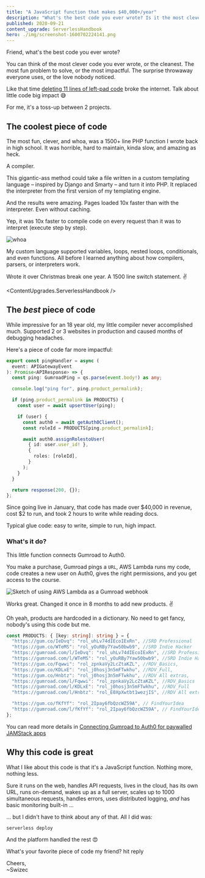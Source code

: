 ```yaml
---
title: "A JavaScript function that makes $40,000+/year"
description: "What's the best code you ever wrote? Is it the most clever, or the cleanest. The most fun problem to solve, or the most impactful. The surprise throwaway everyone uses, or the love nobody noticed."
published: 2020-09-21
content_upgrade: ServerlessHandbook
hero: ./img/screenshot-1600702224141.png
---
```



Friend, what's the best code you ever wrote?

You can think of the most clever code you ever wrote, or the cleanest. The most fun problem to solve, or the most impactful. The surprise throwaway everyone uses, or the love nobody noticed.

Like that time [deleting 11 lines of left-pad code](https://qz.com/646467/how-one-programmer-broke-the-internet-by-deleting-a-tiny-piece-of-code/) broke the internet. Talk about little code big impact 😅

For me, it's a toss-up between 2 projects.

## The coolest piece of code

The most fun, clever, and whoa, was a 1500+ line PHP function I wrote back in high school. It was horrible, hard to maintain, kinda slow, and amazing as heck.

A compiler.

This gigantic-ass method could take a file written in a custom templating language – inspired by Django and Smarty – and turn it into PHP. It replaced the interpreter from the first version of my templating engine.

And the results were amazing. Pages loaded 10x faster than with the interpreter. Even without caching.

Yep, it was 10x faster to compile code on every request than it was to interpret (execute step by step).

![whoa](giphy:whoa)

My custom language supported variables, loops, nested loops, conditionals, and even functions. All before I learned anything about how compilers, parsers, or interpreters work.

Wrote it over Christmas break one year. A 1500 line switch statement. ✌️

<ContentUpgrades.ServerlessHandbook />

## The _best_ piece of code

While impressive for an 18 year old, my little compiler never accomplished much. Supported 2 or 3 websites in production and caused months of debugging headaches.

Here's a piece of code far more impactful:

```typescript
export const pingHandler = async (
  event: APIGatewayEvent
): Promise<APIResponse> => {
  const ping: GumroadPing = qs.parse(event.body!) as any;

  console.log("ping for", ping.product_permalink);

  if (ping.product_permalink in PRODUCTS) {
    const user = await upsertUser(ping);

    if (user) {
      const auth0 = await getAuth0Client();
      const roleId = PRODUCTS[ping.product_permalink];

      await auth0.assignRolestoUser(
        { id: user.user_id! },
        {
          roles: [roleId],
        }
      );
    }
  }

  return response(200, {});
};
```

Since going live in January, that code has made over $40,000 in revenue, cost $2 to run, and took 2 hours to write while reading docs.

Typical glue code: easy to write, simple to run, high impact.

### What's it do?

This little function connects Gumroad to Auth0.

You make a purchase, Gumroad pings a `URL`, AWS Lambda runs my code, code creates a new user on Auth0, gives the right permissions, and you get access to the course.

![Sketch of using AWS Lambda as a Gumroad webhook](./img/Sketch-of-using-AWS-Lambda-as-a-Gumroad-webhook2eee37.png)

Works great. Changed it once in 8 months to add new products. ✌️

Oh yeah, products are hardcoded in a dictionary. No need to get fancy, nobody's using this code but me.

```typescript
const PRODUCTS: { [key: string]: string } = {
  "https://gum.co/IeDvq": "rol_uhLv74dIEcoIExRn", //SRD Professional
  "https://gum.co/WTeMS": "rol_yOuRBy7Yaw50bwb9", //SRD Indie Hacker
  "https://gumroad.com/l/IeDvq": "rol_uhLv74dIEcoIExRn", //SRD Professional
  "https://gumroad.com/l/WTeMS": "rol_yOuRBy7Yaw50bwb9", //SRD Indie Hacker
  "https://gum.co/Fqwwi": "rol_zpnkaVy2LcZtaKZL", //RDV_Basics,
  "https://gum.co/KDLxE": "rol_j0hosj3n5mFTwkhu", //RDV_Full,
  "https://gum.co/Hnbtz": "rol_j0hosj3n5mFTwkhu", //RDV All extras,
  "https://gumroad.com/l/Fqwwi": "rol_zpnkaVy2LcZtaKZL", //RDV_Basics
  "https://gumroad.com/l/KDLxE": "rol_j0hosj3n5mFTwkhu", //RDV_Full
  "https://gumroad.com/l/Hnbtz": "rol_E0XpXwtbt1wezjIS", //RDV All extras

  "https://gum.co/fKfYf": "rol_2Ipay6fbQzcWZ59A", // FindYourIdea
  "https://gumroad.com/l/fKfYf": "rol_2Ipay6fbQzcWZ59A", // FindYourIdea
};
```

You can read more details in [Connecting Gumroad to Auth0 for paywalled JAMStack apps](https://swizec.com/blog/connecting-gumroad-to-auth0-for-paywalled-jamstack-apps/)

## Why this code is great

What I like about this code is that it's a JavaScript function. Nothing more, nothing less.

Sure it runs on the web, handles API requests, lives in the cloud, has its own URL, runs on-demand, wakes up as a full server, scales up to 1000 simultaneous requests, handles errors, uses distributed logging, _and_ has basic monitoring built-in ...

... but I didn't have to think about any of that. All I did was:

```
serverless deploy
```

And the platform handled the rest 😍

What's your favorite piece of code my friend? hit reply

Cheers,<br/>
~Swizec
